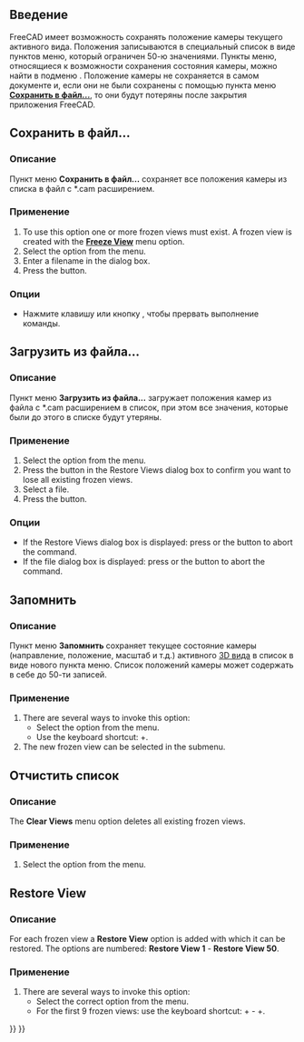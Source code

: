 <languages/>

<div class="mw-translate-fuzzy">
{{Docnav/ru
|[[Std_ViewRotateRight/ru|Команда "Повернуть вправо"]]
|[[Std_DrawStyle/ru|Меню "Стиль представления"]]
|[[Std_View_Menu/ru|Меню "Вид"]]
|IconL=Std_ViewRotateRight.svg
|IconR=Std_DrawStyle.svg
|IconC=Freecad.svg
}}
</div>

<div class="mw-translate-fuzzy">
<!--Empty=1 to suppress icon-->
{{GuiCommand/ru
|Name=Std FreezeViews
|Name/ru=Std FreezeViews
|Empty=1
|MenuLocation=Вид → Положения камеры → ...
|Workbenches=All
|SeeAlso=[[Std_ViewIvIssueCamPos/ru|Std ViewIvIssueCamPos]]
}}
</div>

<span id="Introduction"></span>
==Введение==

FreeCAD имеет возможность сохранять положение камеры текущего активного вида. Положения записываются в специальный список в виде пунктов меню, который ограничен 50-ю значениями. Пункты меню, относящиеся к возможности сохранения состояния камеры, можно найти в подменю {{MenuCommand|Вид → Положение камеры}}. Положение камеры не сохраняется в самом документе и, если они не были сохранены с помощью пункта меню '''[[#Save_views|Сохранить в файл...]]''', то они будут потеряны после закрытия приложения FreeCAD.

<span id="Save_Views"></span>
==Сохранить в файл...==

<span id="Description"></span>
===Описание===

<div class="mw-translate-fuzzy">
Пункт меню '''Сохранить в файл...''' сохраняет все положения камеры из списка в файл с *.cam расширением.
</div>

<span id="Usage"></span>
===Применение===

# To use this option one or more frozen views must exist. A frozen view is created with the '''[[#Freeze_View|Freeze View]]''' menu option.
# Select the {{MenuCommand|View → Freeze Display → Save Views…}} option from the menu.
# Enter a filename in the dialog box.
# Press the {{Button|Save}} button.

<span id="Options"></span>
===Опции===

* Нажмите клавишу {{KEY|Esc}} или кнопку {{Button|Отмена}}, чтобы прервать выполнение команды.

<span id="Load_Views"></span>
==Загрузить из файла...==

<span id="Description"></span>
===Описание===

<div class="mw-translate-fuzzy">
Пункт меню '''Загрузить из файла...''' загружает положения камер из файла с *.cam расширением в список, при этом все значения, которые были до этого в списке будут утеряны.
</div>

<span id="Usage"></span>
===Применение===

# Select the {{MenuCommand|View → Freeze Display → Load Views…}} option from the menu.
# Press the {{Button|Yes}} button in the Restore Views dialog box to confirm you want to lose all existing frozen views.
# Select a file.
# Press the {{Button|Open}} button.

<span id="Options"></span>
===Опции===

* If the Restore Views dialog box is displayed: press {{KEY|Esc}} or the {{Button|No}} button to abort the command.
* If the file dialog box is displayed: press {{KEY|Esc}} or the {{Button|Cancel}} button to abort the command.

<span id="Freeze_View"></span>
==Запомнить==

<span id="Description"></span>
===Описание===

Пункт меню '''Запомнить''' сохраняет текущее состояние камеры (направление, положение, масштаб и т.д.) активного [[3D_view/ru|3D вида]] в список в виде нового пункта меню. Список положений камеры может содержать в себе до 50-ти записей.

<span id="Usage"></span>
===Применение===

# There are several ways to invoke this option:
#* Select the {{MenuCommand|View → Freeze Display → Freeze View}} option from the menu.
#* Use the keyboard shortcut: {{KEY|Shift}}+{{KEY|F}}.
# The new frozen view can be selected in the {{MenuCommand|View → Freeze Display}} submenu.

<span id="Clear_Views"></span>
==Отчистить список==

<span id="Description"></span>
===Описание===

The '''Clear Views''' menu option deletes all existing frozen views.

<span id="Usage"></span>
===Применение===

# Select the {{MenuCommand|View → Freeze Display → Clear Views}} option from the menu.

==Restore View==

<span id="Description"></span>
===Описание===

For each frozen view a '''Restore View''' option is added with which it can be restored. The options are numbered: '''Restore View 1''' - '''Restore View 50'''.

<span id="Usage"></span>
===Применение===

# There are several ways to invoke this option:
#* Select the correct {{MenuCommand|View → Freeze Display → Restore View}} option from the menu.
#* For the first 9 frozen views: use the keyboard shortcut: {{KEY|Ctrl}}+{{KEY|1}} - {{KEY|Ctrl}}+{{KEY|9}}.


<div class="mw-translate-fuzzy">
{{Docnav/ru
|[[Std_ViewRotateRight/ru|Команда "Повернуть вправо"]]
|[[Std_DrawStyle/ru|Меню "Стиль представления"]]
|[[Std_View_Menu/ru|Меню "Вид"]]
|IconL=Std_ViewRotateRight.svg
|IconR=Std_DrawStyle.svg
|IconC=Freecad.svg
}}
</div>

{{Std_Base_navi{{#translation:}}}}
{{Userdocnavi{{#translation:}}}}